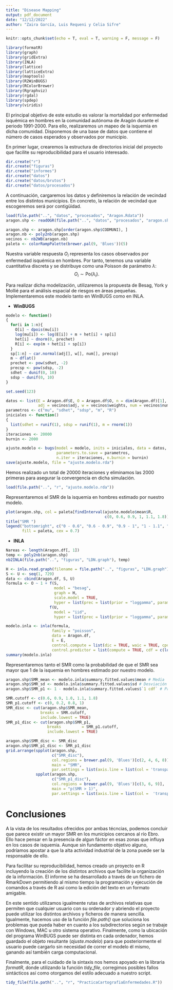 ```yaml
---    
title: "Disease Mapping"
output: pdf_document
date: "12/12/2022"
author: "Zaira García, Luis Requeni y Celia Sifre"
---
```


```r
knitr::opts_chunk$set(echo = T, eval = T, warning = F, message = F)
```

```r
library(formatR)
library(graph)
library(gridExtra)
library(INLA)
library(lattice)
library(latticeExtra)
library(maptools)
library(R2WinBUGS)
library(RColorBrewer)
library(Rgraphviz)
library(rgdal)
library(spdep)
library(viridis)
```

El principal objetivo de este estudio es valorar la mortalidad por enfermedad isquémica en hombres en la comunidad autónoma de Aragón durante el periodo 1991-2000. Para ello, realizaremos un mapeo de la isquemia en dicha comunidad. Disponemos de una base de datos que contiene el número de casos esperados y observados por municipio.

En primer lugar, crearemos la estructura de directorios inicial del proyecto que facilite su reproducibilidad para el usuario interesado.

```r
dir.create("r")
dir.create("figuras")
dir.create("informes")
dir.create("datos")
dir.create("datos/brutos")
dir.create("datos/procesados")
```

A continuación, cargaremos los datos y definiremos la relación de vecindad entre los distintos municipios. En concreto, la relación de vecindad que escogeremos será por contigüidad.

```r
load(file.path("..", "datos", "procesados", "Aragon.Rdata"))
aragon.shp <- readOGR(file.path("..", "datos", "procesados", "aragon.shp"))

aragon.shp <- aragon.shp[order(aragon.shp$CODMUNI), ]
aragon.nb <- poly2nb(aragon.shp)
vecinos <- nb2WB(aragon.nb)
paleta <- colorRampPalette(brewer.pal(9, 'Blues'))(5)
```

Nuestra variable respuesta $O_i$ representa los casos observados por enfermedad isquémica en hombres. Por tanto, tenemos una variable cuantitativa discreta y se distribuye como una Poisson de parámetro $\lambda$:
$$ O_i \sim \text{Po}(\lambda_i).$$

Para realizar dicha modelización, utilizaremos la propuesta de Besag, York y Mollié para el análisis espacial de riesgos en áreas pequeñas. Implementaremos este modelo tanto en WinBUGS como en INLA.

\newpage

+ **WinBUGS**

```r
modelo <- function()
{
  for(i in 1:n){
    O[i] ~ dpois(mu[i])
    log(mu[i]) <- log(E[i]) + m + het[i] + sp[i]
    het[i] ~ dnorm(0, prechet)
    R[i] <- exp(m + het[i] + sp[i])
  }
  sp[1:n] ~ car.normal(adj[], w[], num[], precsp)
  m ~ dflat()
  prechet <- pow(sdhet, -2)
  precsp <- pow(sdsp, -2)
  sdhet ~ dunif(0, 10)
  sdsp ~ dunif(0, 10)
}
```

```r
set.seed(123)

datos <- list(E = Aragon.df$E, O = Aragon.df$O, n = dim(Aragon.df)[1],
              adj = vecinos$adj, w = vecinos$weights, num = vecinos$num)
parametros <- c("mu", "sdhet", "sdsp", "m", "R")
iniciales <- function()
{
  list(sdhet = runif(1), sdsp = runif(1), m = rnorm(1))
}
iteraciones <- 20000
burnin <- 2000

ajuste.modelo <- bugs(model = modelo, inits = iniciales, data = datos, 
                      parameters.to.save = parametros, 
                      n.iter = iteraciones, n.burnin = burnin)
save(ajuste.modelo, file = "ajuste.modelo.rda")
```

Hemos realizado un total de 20000 iteraciones y eliminamos las 2000 primeras para asegurar la convergencia en dicha simulación.

```r
load(file.path("..", "r", "ajuste.modelo.rda"))
```

Representaremos el SMR de la isquemia en hombres estimado por nuestro modelo.

```r
plot(aragon.shp, col = paleta[findInterval(ajuste.modelo$mean$R, 
                                           c(0, 0.6, 0.9, 1, 1.1, 1.8))])
title("SMR ")
legend("bottomright", c("0 - 0.6", "0.6 - 0.9", "0.9 - 1", "1 - 1.1", "1.1 - 1.8"), 
       fill = paleta, cex = 0.7)
```

+ **INLA**

```r
Nareas <- length(Aragon.df[, 1])
temp <- poly2nb(aragon.shp)
nb2INLA(file.path("..", "figuras", "LDN.graph"), temp)

H <- inla.read.graph(filename = file.path("..", "figuras", "LDN.graph"))
S <- U <- seq(1, 729)
data <- cbind(Aragon.df, S, U)
formula <- O ~ 1 + f(S, 
                     model = "besag", 
                     graph = H,
                     scale.model = TRUE,
                     hyper = list(prec = list(prior = "loggamma", param = c(1, 0.001)))) +
                   f(U, 
                     model = "iid", 
                     hyper = list(prec = list(prior = "loggamma", param = c(1, 0.001))))

modelo.inla <- inla(formula,
                    family = "poisson",
                    data = Aragon.df,
                    E = E,
                    control.compute = list(dic = TRUE, waic = TRUE, cpo = TRUE),
                    control.predictor = list(compute = TRUE, cdf = c(log(1))))
summary(modelo.inla)
```

\newpage

Representaremos tanto el SMR como la probabilidad de que el SMR sea mayor que 1 de la isquemia en hombres estimado por nuestro modelo.

```r
aragon.shp$SMR_mean <- modelo.inla$summary.fitted.values$mean # Media
aragon.shp$SMR_sd <- modelo.inla$summary.fitted.values$sd # Desviación tipica
aragon.shp$SMR_p1 <- 1 - modelo.inla$summary.fitted.values$`1 cdf` # Probabilidad de ser mayor que 1

SMR.cutoff <- c(0.6, 0.9, 1.0, 1.1, 1.8)
SMR_p1.cutoff <- c(0, 0.2, 0.8, 1)
SMR_disc <- cut(aragon.shp$SMR_mean,
               breaks = SMR.cutoff,
               include.lowest = TRUE)
SMR_p1_disc <- cut(aragon.shp$SMR_p1,
                  breaks         = SMR_p1.cutoff,
                  include.lowest = TRUE)

aragon.shp$SMR_disc <- SMR_disc
aragon.shp$SMR_p1_disc <- SMR_p1_disc
grid.arrange(spplot(aragon.shp,
                    c("SMR_disc"),
                    col.regions = brewer.pal(9, 'Blues')[c(2, 4, 6, 8)],
                    main = "SMR",
                    par.settings = list(axis.line = list(col = 'transparent'))),
             spplot(aragon.shp,
                    c("SMR_p1_disc"),
                    col.regions = brewer.pal(9, 'Blues')[c(3, 6, 9)],
                    main = "p(SMR > 1)",
                    par.settings = list(axis.line = list(col =  'transparent'))), ncol = 2)
```

\newpage

# Conclusiones

A la vista de los resultados ofrecidos por ambas técncias, podemos concluir que parece existir un mayor SMR en los municipios cercanos al río Ebro. Ello hace pensar en la presencia de algun fáctor en esas zonas que influya en los casos de isquemia. Aunque sin fundamento objetivo alguno, podríamos apostar a que la alta actividad industrial de la zona puede ser la responsable de ello.

Para facilitar su reproducibilidad, hemos creado un proyecto en R incluyendo la creación de los distintos archivos que facilite la organización de la información. El informe se ha desarrollado a través de un fichero de RmarkDown permitiendo al mismo tiempo la programación y ejecución de comandos a través de R así como la edición del texto en un formato amigable.

En este sentido utilizamos igualmente rutas de archivos relativas que permiten que cualquier usuario con su ordenador y abriendo el proyecto puede utilizar los distintos archivos y ficheros de manera sencilla. Igualmente, hacemos uso de la función *file.path()* que soluciona los problemas que pueda haber en cuanto a los subdirectorios según se trabaje con Windows, MAC u otro sistema operativo. Finalmente, como la ubicación del programa WinBUGS puede ser distinta en cada ordenador, hemos guardado el objeto resultante (*ajuste.modelo*) para que posteriormente el usuario puede cargarlo sin necesidad de correr el modelo él mismo, ganando así también carga computacional.

Finalmente, para el cuidado de la sintaxis nos hemos apoyado en la libraria *formatR*, donde utilizando la función *tidy_file*, corregimos posibles fallos sintácticos así como otorgamos del estilo adecuado a nuestro script.

```r
tidy_file(file.path("..", "r", "PracticaCartografiaEnfermedades.R"))
```



